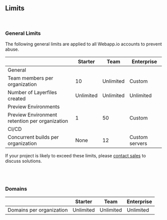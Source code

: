 <br />
<br />

## Limits
<br />

### General Limits

The following general limits are applied to all Webapp.io accounts to prevent abuse.

| | Starter | Team | Enterprise
| --- | --- | --- | --- |
| General | | | |
| Team members per organization | 10 | Unlimited | Custom
| Number of Layerfiles created | Unlimited | Unlimited | Unlimited
| Preview Environments | | | |
| Preview Environment retention per organization | 1 | 50 | Custom
| CI/CD | | | |
| Concurrent builds per organization | None | 12 | Custom servers

If your project is likely to exceed these limits, please <a href="/contact-sales">contact sales</a> to discuss solutions.


<br />
<br />

### Domains

| | Starter | Team | Enterprise
| --- | --- | --- | --- |
| Domains per organization | Unlimited | Unlimited | Unlimited

<br />
<br />